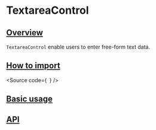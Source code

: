 

<Meta of={Stories} />

# TextareaControl

## [Overview](#overview)

`TextareaControl` enable users to enter free-form text data.

## [How to import](#how-to-import)

<Source
  code={`
`}
/>

## [Basic usage](#basic-usage)

<Canvas of={Stories.Base} />

## [API](#api)

<ArgTypes of={Stories} />
